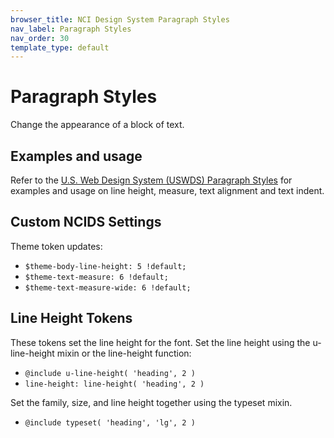 ```yaml
---
browser_title: NCI Design System Paragraph Styles
nav_label: Paragraph Styles
nav_order: 30
template_type: default
---
```


# Paragraph Styles

Change the appearance of a block of text.

## Examples and usage

Refer to the [U.S. Web Design System (USWDS) Paragraph Styles](https://designsystem.digital.gov/utilities/paragraph-styles/) for examples and usage on line height, measure, text alignment and text indent.

## Custom NCIDS Settings

Theme token updates:

- `$theme-body-line-height: 5 !default;`
- `$theme-text-measure: 6 !default;`
- `$theme-text-measure-wide: 6 !default;`

## Line Height Tokens

These tokens set the line height for the font.
Set the line height using the u-line-height mixin or the line-height function:

- `@include u-line-height( 'heading', 2 )`
- `line-height: line-height( 'heading', 2 )`

Set the family, size, and line height together using the typeset mixin.

- `@include typeset( 'heading', 'lg', 2 )`
